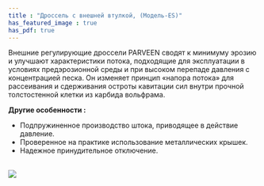 ```yaml
---
title : "Дроссель с внешней втулкой, (Модель-ES)"
has_featured_image : true
has_pdf: true
---
```


Внешние регулирующие дроссели PARVEEN сводят к минимуму эрозию и улучшают характеристики потока, подходящие для эксплуатации в условиях предэрозионной среды и при высоком перепаде давления с концентрацией песка. Он изменяет принцип «напора потока» для рассеивания и сдерживания остроты кавитации сил внутри прочной толстостенной клетки из карбида вольфрама.

**Другие особенности :**

*   Подпружиненное производство штока, приводящее в действие давление.
*   Проверенное на практике использование металлических крышек.
*   Надежное принудительное отключение.

<br />

<Image src={image} />